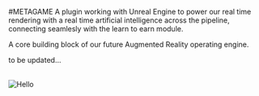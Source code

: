 
#METAGAME
A plugin working with Unreal Engine to power our real time rendering with a real time artificial intelligence across the pipeline, connecting seamlesly with the learn to earn module. 

A core building block of our future Augmented Reality operating engine.

to be updated...

<br />


<Image src="/header.PNG" alt="Hello" width={640} height={480} />